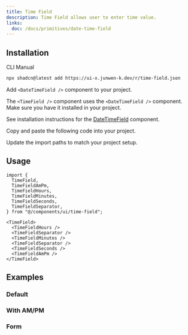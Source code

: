 ```yaml
---
title: Time Field
description: Time Field allows user to enter time value.
links:
  doc: /docs/primitives/date-time-field
---
```


<ComponentPreview name="time-field-demo" />

## Installation

<Tabs defaultValue="cli">

<TabsList>
  <TabsTrigger value="cli">CLI</TabsTrigger>
  <TabsTrigger value="manual">Manual</TabsTrigger>
</TabsList>

<TabsContent value="cli">

```bash
npx shadcn@latest add https://ui-x.junwen-k.dev/r/time-field.json
```

</TabsContent>

<TabsContent value="manual">

<Steps>

<Step>

Add `<DateTimeField />` component to your project.

</Step>

The `<TimeField />` component uses the `<DateTimeField />` component. Make sure you have it installed in your project.

See installation instructions for the [DateTimeField](/docs/components/date-time-field#installation) component.

<Step>Copy and paste the following code into your project.</Step>

<ComponentSource name="time-field" />

<Step>Update the import paths to match your project setup.</Step>

</Steps>

</TabsContent>

</Tabs>

## Usage

```tsx
import {
  TimeField,
  TimeFieldAmPm,
  TimeFieldHours,
  TimeFieldMinutes,
  TimeFieldSeconds,
  TimeFieldSeparator,
} from "@/components/ui/time-field";
```

```tsx
<TimeField>
  <TimeFieldHours />
  <TimeFieldSeparator />
  <TimeFieldMinutes />
  <TimeFieldSeparator />
  <TimeFieldSeconds />
  <TimeFieldAmPm />
</TimeField>
```

## Examples

### Default

<ComponentPreview name="time-field-demo" />

### With AM/PM

<ComponentPreview name="time-field-hour-12" />

### Form

<ComponentPreview name="time-field-form" />
